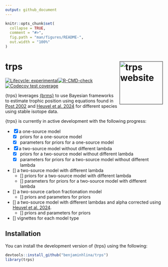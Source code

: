 ```yaml
---
output: github_document
---
```


<!-- README.md is generated from README.Rmd. Please edit that file -->

```r
knitr::opts_chunk$set(
  collapse = TRUE,
  comment = "#>",
  fig.path = "man/figures/README-",
  out.width = "100%"
)
```

# trps <a href=""><img src="man/figures/logo.png" align="right" height="138" alt="trps website" /></a>

<!-- badges: start -->
[![Lifecycle: experimental](https://img.shields.io/badge/lifecycle-experimental-orange.svg)](https://lifecycle.r-lib.org/articles/stages.html#experimental)[![R-CMD-check](https://github.com/benjaminhlina/trps/actions/workflows/R-CMD-check.yaml/badge.svg)](https://github.com/benjaminhlina/trps/actions/workflows/R-CMD-check.yaml)[![Codecov test coverage](https://codecov.io/gh/benjaminhlina/trps/graph/badge.svg)](https://app.codecov.io/gh/benjaminhlina/trps)
<!-- badges: end -->

{trps} leverages [{brms}](https://paulbuerkner.com/brms/) to use Bayesian frameworks to estimate trophic position using equations found in [Post 2002](https://esajournals.onlinelibrary.wiley.com/doi/abs/10.1890/0012-9658%282002%29083%5B0703%3AUSITET%5D2.0.CO%3B2) and [Heuvel et al. 2024](https://aslopubs.onlinelibrary.wiley.com/doi/full/10.1002/lno.12466) for different species using stable isotope data. 


{trps} is currently in active development with the following progress: 

- [x] a one-source model  
    - [x] priors for a one-source model  
    - [x] parameters for priors for a one-source model  
- [x] a two-source model without different lambda 
    - [x] priors for a two-source model without different lambda
    - [x] parameters for priors for a two-source model without different lambda
- [] a two-source model with different lambda
    - [] priors for a two-source model with different lambda
    - [] parameters for priors for a two-source model with different lambda
- [] a two-source carbon fractionation model 
    - [] priors and parameters for priors 
- [] a two-source model with different lambdas and alpha corrected using [Heuvel et al. 2024](https://aslopubs.onlinelibrary.wiley.com/doi/full/10.1002/lno.12466). 
    - [] priors and parameters for priors 
- [] vignettes for each model type



## Installation

You can install the development version of {trps} using the following:

``` r
devtools::install_github("benjaminhlina/trps")
library(trps)
```
